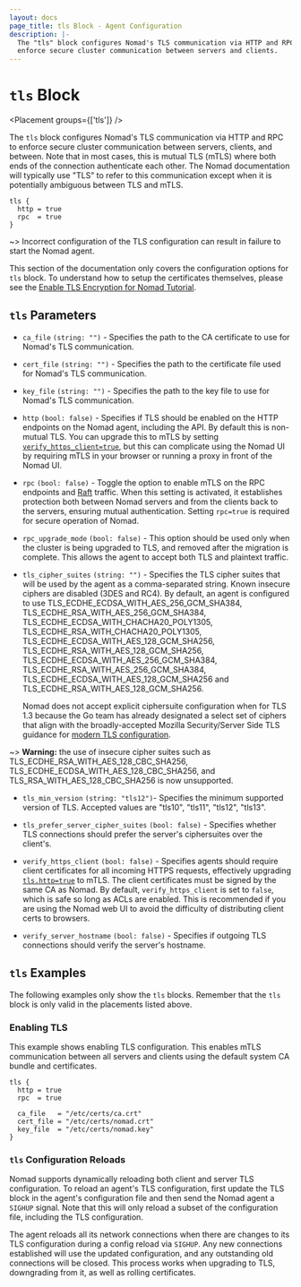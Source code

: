 ```yaml
---
layout: docs
page_title: tls Block - Agent Configuration
description: |-
  The "tls" block configures Nomad's TLS communication via HTTP and RPC to
  enforce secure cluster communication between servers and clients.
---
```


# `tls` Block

<Placement groups={['tls']} />

The `tls` block configures Nomad's TLS communication via HTTP and RPC to enforce
secure cluster communication between servers, clients, and between. Note that in
most cases, this is mutual TLS (mTLS) where both ends of the connection
authenticate each other. The Nomad documentation will typically use "TLS" to
refer to this communication except when it is potentially ambiguous between TLS
and mTLS.

```hcl
tls {
  http = true
  rpc  = true
}
```

~> Incorrect configuration of the TLS configuration can result in failure to
start the Nomad agent.

This section of the documentation only covers the configuration options for
`tls` block. To understand how to setup the certificates themselves, please see
the [Enable TLS Encryption for Nomad Tutorial](/nomad/tutorials/transport-security/security-enable-tls).

## `tls` Parameters

- `ca_file` `(string: "")` - Specifies the path to the CA certificate to use for
  Nomad's TLS communication.

- `cert_file` `(string: "")` - Specifies the path to the certificate file used
  for Nomad's TLS communication.

- `key_file` `(string: "")` - Specifies the path to the key file to use for
  Nomad's TLS communication.

- `http` `(bool: false)` - Specifies if TLS should be enabled on the HTTP
  endpoints on the Nomad agent, including the API. By default this is non-mutual
  TLS. You can upgrade this to mTLS by setting
  [`verify_https_client=true`](#verify_https_client), but this can complicate
  using the Nomad UI by requiring mTLS in your browser or running a proxy in
  front of the Nomad UI.

- `rpc` `(bool: false)` - Toggle the option to enable mTLS on the RPC endpoints
  and [Raft][raft] traffic. When this setting is activated, it establishes
  protection both between Nomad servers and from the clients back to the
  servers, ensuring mutual authentication. Setting `rpc=true` is required for
  secure operation of Nomad.

- `rpc_upgrade_mode` `(bool: false)` - This option should be used only when the
  cluster is being upgraded to TLS, and removed after the migration is
  complete. This allows the agent to accept both TLS and plaintext traffic.

- `tls_cipher_suites` `(string: "")` - Specifies the TLS cipher suites that will
  be used by the agent as a comma-separated string. Known insecure ciphers are
  disabled (3DES and RC4). By default, an agent is configured to use
  TLS_ECDHE_ECDSA_WITH_AES_256_GCM_SHA384,
  TLS_ECDHE_RSA_WITH_AES_256_GCM_SHA384,
  TLS_ECDHE_ECDSA_WITH_CHACHA20_POLY1305,
  TLS_ECDHE_RSA_WITH_CHACHA20_POLY1305,
  TLS_ECDHE_ECDSA_WITH_AES_128_GCM_SHA256,
  TLS_ECDHE_RSA_WITH_AES_128_GCM_SHA256,
  TLS_ECDHE_ECDSA_WITH_AES_256_GCM_SHA384,
  TLS_ECDHE_RSA_WITH_AES_256_GCM_SHA384,
  TLS_ECDHE_ECDSA_WITH_AES_128_GCM_SHA256 and
  TLS_ECDHE_RSA_WITH_AES_128_GCM_SHA256.

  Nomad does not accept explicit ciphersuite configuration when for TLS 1.3
  because the Go team has already designated a select set of ciphers that align
  with the broadly-accepted Mozilla Security/Server Side TLS guidance for
  [modern TLS configuration][modern-tls].

~> **Warning:** the use of insecure cipher suites such as TLS_ECDHE_RSA_WITH_AES_128_CBC_SHA256, TLS_ECDHE_ECDSA_WITH_AES_128_CBC_SHA256, and TLS_RSA_WITH_AES_128_CBC_SHA256 is now unsupported.

- `tls_min_version` `(string: "tls12")`- Specifies the minimum supported version
  of TLS. Accepted values are "tls10", "tls11", "tls12", "tls13".

- `tls_prefer_server_cipher_suites` `(bool: false)` - Specifies whether
  TLS connections should prefer the server's ciphersuites over the client's.

- `verify_https_client` `(bool: false)` - Specifies agents should require client
  certificates for all incoming HTTPS requests, effectively upgrading
  [`tls.http=true`](#http) to mTLS. The client certificates must be signed by
  the same CA as Nomad. By default, `verify_https_client` is set to `false`,
  which is safe so long as ACLs are enabled. This is recommended if you are
  using the Nomad web UI to avoid the difficulty of distributing client certs to
  browsers.

- `verify_server_hostname` `(bool: false)` - Specifies if outgoing TLS
  connections should verify the server's hostname.

## `tls` Examples

The following examples only show the `tls` blocks. Remember that the
`tls` block is only valid in the placements listed above.

### Enabling TLS

This example shows enabling TLS configuration. This enables mTLS communication
between all servers and clients using the default system CA bundle and
certificates.

```hcl
tls {
  http = true
  rpc  = true

  ca_file   = "/etc/certs/ca.crt"
  cert_file = "/etc/certs/nomad.crt"
  key_file  = "/etc/certs/nomad.key"
}
```

### `tls` Configuration Reloads

Nomad supports dynamically reloading both client and server TLS
configuration. To reload an agent's TLS configuration, first update the TLS
block in the agent's configuration file and then send the Nomad agent a `SIGHUP`
signal. Note that this will only reload a subset of the configuration file,
including the TLS configuration.

The agent reloads all its network connections when there are changes to its
TLS configuration during a config reload via `SIGHUP`. Any new connections
established will use the updated configuration, and any outstanding old
connections will be closed. This process works when upgrading to TLS,
downgrading from it, as well as rolling certificates.

[raft]: https://github.com/hashicorp/serf 'Serf by HashiCorp'
[modern-tls]: https://wiki.mozilla.org/Security/Server_Side_TLS#Modern_compatibility
